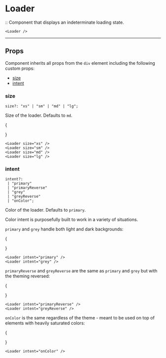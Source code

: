 
<ViewOnGithub href="https://github.com/geoctrl/tonylefler-web/blob/main/app/common/loader/loader.tsx" />

# Loader

:: Component that displays an indeterminate loading state.

<Loader />

```tsx
<Loader />
```

---

## Props

Component inherits all props from the `div` element including the following
custom props:

- [size](#size)
- [intent](#intent)

### size

```
size?: "xs" | "sm" | "md" | "lg";
```

Size of the loader. Defaults to `md`.

{

<div className="flex gap-2">
  <Loader size="xs" />
  <Loader size="sm" />
  <Loader size="md" />
  <Loader size="lg" />
</div>
}

```tsx
<Loader size="xs" />
<Loader size="sm" />
<Loader size="md" />
<Loader size="lg" />
```

### intent

```
intent?:
 | "primary"
 | "primaryReverse"
 | "grey"
 | "greyReverse"
 | "onColor";
```

Color of the loader. Defaults to `primary`.

Color intent is purposefully built to work in a variety of situations.

`primary` and `grey` handle both light and dark backgrounds:

{

<div className="inline-flex gap-2 rounded-md border p-4 app-border">
  <Loader intent="primary" />
  <Loader intent="grey" />
</div>
}

```tsx
<Loader intent="primary" />
<Loader intent="grey" />
```

`primaryReverse` and `greyReverse` are the same as `primary` and `grey` but with
the theming reversed:

{

<div className="inline-flex gap-2 rounded-md bg-grey-900 p-4 dark:bg-grey-10">
  <Loader intent="primaryReverse" />
  <Loader intent="greyReverse" />
</div>
}

```tsx
<Loader intent="primaryReverse" />
<Loader intent="greyReverse" />
```

`onColor` is the same regardless of the theme - meant to be used on top of
elements with heavily saturated colors:

{

<div className="inline-flex gap-2 rounded-md bg-primary-500 p-4">
  <Loader intent="onColor" />
</div>
}

```tsx
<Loader intent="onColor" />
```
